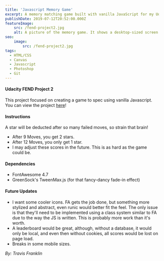 ```yaml
---
title: 'Javascript Memory Game'
excerpt: A memory matching game built with vanilla JavaScript for my Udacity Front-End Nanodegree. Features a star rating system, move counter, timer, and beautiful abstract design with slate-colored dots on modern curved backgrounds.
publishDate: 2019-07-12T20:52:00.000Z
featureImage:
    src: /fend-project2.jpg
    alt: A picture of the memory game. It shows a desktop-sized screen with a grid of slate-colored dots against a modern abstract background of airy, transparent curves in calm cool tones.
seo:
    image:
        src: /fend-project2.jpg
tags:
  - HTML/CSS
  - Canvas
  - Javascript
  - Photoshop
  - Git
---
```


#### Udacity FEND Project 2

This project focused on creating a game to spec using vanilla Javascript. You can view the project [here](https://travisfranklin.github.io/FEND-Project2/)!

#### Instructions

A star will be deducted after so many failed moves, so strain that brain!

- After 9 Moves, you get 2 stars.
- After 12 Moves, you only get 1 star.
- I may adjust these scores in the future. This is as hard as the game could be.

#### Dependencies

- FontAwesome 4.7
- GreenSock's TweenMax.js (for that fancy-dancy fade-in effect)

#### Future Updates

- I want some cooler icons. FA gets the job done, but something more stylized and abstract, even runic would better fit the feel. The only issue is that they'll need to be implemented using a class system similar to FA due to the way the JS is written. This is probably more work than it's worth.
- A leaderboard would be great, although, without a database, it would only be local, and even then without cookies, all scores would be lost on page load.
- Breaks in some mobile sizes.

_By: Travis Franklin_
